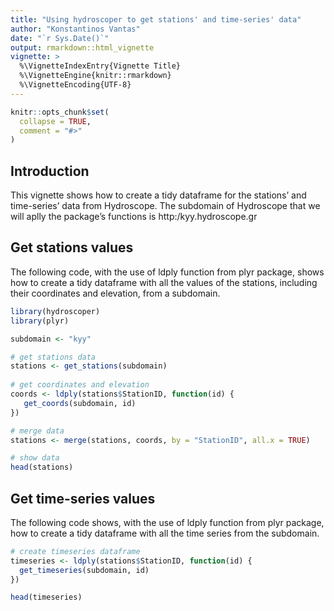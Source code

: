 ```yaml
---
title: "Using hydroscoper to get stations' and time-series' data"
author: "Konstantinos Vantas"
date: "`r Sys.Date()`"
output: rmarkdown::html_vignette
vignette: >
  %\VignetteIndexEntry{Vignette Title}
  %\VignetteEngine{knitr::rmarkdown}
  %\VignetteEncoding{UTF-8}
---
```


```r
knitr::opts_chunk$set(
  collapse = TRUE,
  comment = "#>"
)
```

## Introduction

This vignette shows how to create a tidy dataframe for the stations' and time-series' data from Hydroscope. The subdomain of Hydroscope that we will aplly the package's functions is http:/kyy.hydroscope.gr

## Get stations values

The following code, with the use of ldply function from plyr package, shows how to create a tidy dataframe with all the values of the stations, including their coordinates and elevation, from a subdomain.

```r
library(hydroscoper)
library(plyr)

subdomain <- "kyy"

# get stations data
stations <- get_stations(subdomain)
 
# get coordinates and elevation
coords <- ldply(stations$StationID, function(id) {
   get_coords(subdomain, id)
})

# merge data
stations <- merge(stations, coords, by = "StationID", all.x = TRUE)

# show data
head(stations)
```


## Get time-series values

The following code shows, with the use of ldply function from plyr package, how to create a tidy dataframe with all the time series from the subdomain.

```r
# create timeseries dataframe
timeseries <- ldply(stations$StationID, function(id) {
  get_timeseries(subdomain, id)
})

head(timeseries)
```
